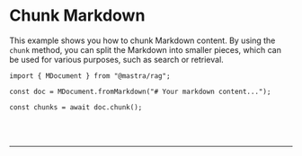 
# Chunk Markdown

This example shows you how to chunk Markdown content. By using the `chunk` method, you can split the Markdown into smaller pieces, which can be used for various purposes, such as search or retrieval.

```tsx copy
import { MDocument } from "@mastra/rag";

const doc = MDocument.fromMarkdown("# Your markdown content...");

const chunks = await doc.chunk();
```

<br />
<br />
<hr className="dark:border-[#404040] border-gray-300" />
<br />
<br />
<GithubLink link={'https://github.com/mastra-ai/mastra/blob/main/examples/basics/rag/chunk-markdown.ts'} />
